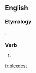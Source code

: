 ==English==

===Etymology===
{{suffix|bleed|est|lang=en}}.

===Verb===
{{head|en}}

# {{context|archaic|lang=en}} {{en-archaic second-person singular of|bleed|lang=en}}

[[fr:bleedest]]